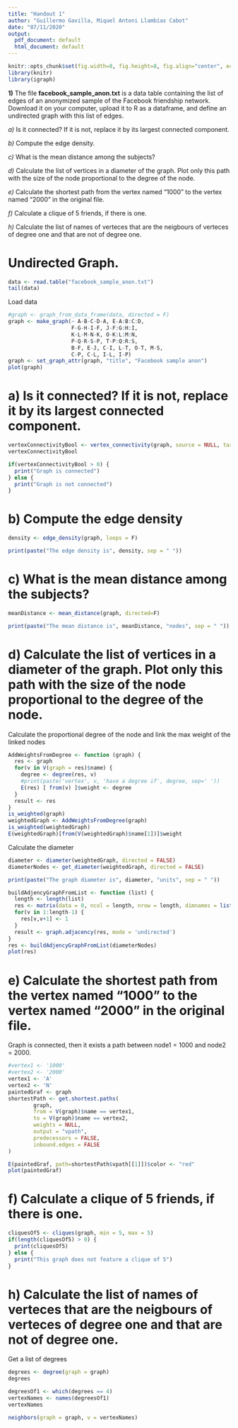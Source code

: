 ```yaml
---
title: "Handout 1"
author: "Guillermo Gavilla, Miquel Antoni Llambías Cabot"
date: "07/11/2020"
output:
  pdf_document: default
  html_document: default
---
```


```r
knitr::opts_chunk$set(fig.width=8, fig.height=8, fig.align="center", echo=TRUE, warning=FALSE, message=FALSE)
library(knitr)
library(igraph)
```

**1)** The file **facebook_sample_anon.txt** is a data table containing the list of edges of an anonymized  sample of the Facebook friendship network. Download it on your computer,  upload it to R as a dataframe, and define an undirected graph with this list of edges.

*a)* Is it connected? If it is not, replace it by its largest connected component.

*b)* Compute the edge density.

*c)* What is the mean distance among the subjects?

*d)* Calculate the list of vertices in a diameter of the graph. Plot only this path with the size of the node proportional to the degree of the node.

*e)* Calculate the shortest path from the vertex named "1000" to the vertex named "2000" in the original file.

*f)* Calculate a clique of  5 friends, if there is one.

*h)* Calculate the list of names of verteces that are the neigbours of verteces of degree one and that are not of degree one.


# Undirected Graph.

```r
data <- read.table("facebook_sample_anon.txt")
tail(data)
```
Load data

```r
#graph <- graph_from_data_frame(data, directed = F)
graph <- make_graph(~ A-B-C-D-A, E-A:B:C:D,
                    F-G-H-I-F, J-F:G:H:I,
                    K-L-M-N-K, O-K:L:M:N,
                    P-Q-R-S-P, T-P:Q:R:S,
                    B-F, E-J, C-I, L-T, O-T, M-S,
                    C-P, C-L, I-L, I-P)
graph <- set_graph_attr(graph, "title", "Facebook sample anon")
plot(graph)
```

# a) Is it connected? If it is not, replace it by its largest connected component.

```r
vertexConnectivityBool <- vertex_connectivity(graph, source = NULL, target = NULL, checks = TRUE)
vertexConnectivityBool
```
```r
if(vertexConnectivityBool > 0) {
  print("Graph is connected")
} else {
  print("Graph is not connected")
}
```

# b) Compute the edge density
```r
density <- edge_density(graph, loops = F)
```
```r
print(paste("The edge density is", density, sep = " "))
```

# c) What is the mean distance among the subjects?

```r
meanDistance <- mean_distance(graph, directed=F)
```
```r
print(paste("The mean distance is", meanDistance, "nodes", sep = " "))
```

# d) Calculate the list of vertices in a diameter of the graph. Plot only this path with the size of the node proportional to the degree of the node.

Calculate the proportional degree of the node and link the max weight of the linked nodes

```r
AddWeightsFromDegree <- function (graph) {
  res <- graph
  for(v in V(graph = res)$name) {
    degree <- degree(res, v)
    #print(paste('vertex', v, 'have a degree if', degree, sep=' '))
    E(res) [ from(v) ]$weight <- degree
  }
  result <- res
}
is_weighted(graph)
weightedGraph <- AddWeightsFromDegree(graph)
is_weighted(weightedGraph)
E(weightedGraph)[from(V(weightedGraph)$name[1])]$weight
```

Calculate the diameter

```r
diameter <- diameter(weightedGraph, directed = FALSE)
diameterNodes <- get_diameter(weightedGraph, directed = FALSE)
```
```r
print(paste("The graph diameter is", diameter, "units", sep = " "))
```
```r
buildAdjencyGraphFromList <- function (list) {
  length <- length(list)
  res <- matrix(data = 0, ncol = length, nrow = length, dimnames = list(list$name, list$name))
  for(v in 1:length-1) {
    res[v,v+1] <- 1
  }
  result <- graph.adjacency(res, mode = 'undirected')
}
res <- buildAdjencyGraphFromList(diameterNodes)
plot(res)
```
# e) Calculate the shortest path from the vertex named "1000" to the vertex named "2000" in the original file.

Graph is connected, then it exists a path between node1 = 1000 and node2 = 2000.


```r
#vertex1 <- '1000'
#vertex2 <- '2000'
vertex1 <- 'A'
vertex2 <- 'N'
paintedGraf <- graph
shortestPath <- get.shortest.paths(
        graph,
        from = V(graph)$name == vertex1,
        to = V(graph)$name == vertex2,
        weights = NULL,
        output = "vpath",
        predecessors = FALSE,
        inbound.edges = FALSE
)

E(paintedGraf, path=shortestPath$vpath[[1]])$color <- "red"
plot(paintedGraf)
```

# f) Calculate a clique of  5 friends, if there is one.

```r
cliquesOf5 <- cliques(graph, min = 5, max = 5)
if(length(cliquesOf5) > 0) {
  print(cliquesOf5)
} else {
  print("This graph does not feature a clique of 5")
}
```

# h) Calculate the list of names of verteces that are the neigbours of verteces of degree one and that are not of degree one.

Get a list of degrees
```r
degrees <- degree(graph = graph)
degrees
```


```r
degreesOf1 <- which(degrees == 4)
vertexNames <- names(degreesOf1)
vertexNames
```

```r
neighbors(graph = graph, v = vertexNames)
```
